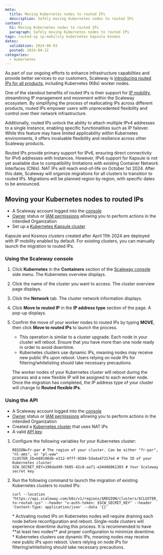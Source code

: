 ```yaml
---
meta:
  title: Moving Kubernetes nodes to routed IPs
  description: Safely moving Kubernetes nodes to routed IPs
content:
  h1: Moving Kubernetes nodes to routed IPs
  paragraph: Safely moving Kubernetes nodes to routed IPs
tags: routed-ip ip-mobility kubernetes kapsule kosmos
dates:
  validation: 2024-06-03
  posted: 2024-04-22
categories:
  - kubernetes
---
```


As part of our ongoing efforts to enhance infrastructure capabilities and provide better services to our customers, Scaleway is [introducing routed IPs for all products](https://www.scaleway.com/en/news/routed-ips-are-coming-to-all-scaleway-products/), including Kubernetes (K8s) worker nodes.

One of the standout benefits of routed IPs is their support for [IP mobility](/compute/instances/concepts/#ip-mobility/), streamlining IP management and movement within the Scaleway ecosystem. By simplifying the process of reallocating IPs across different products, routed IPs empower users with unprecedented flexibility and control over their network infrastructure.

Additionally, routed IPs unlock the ability to attach multiple IPv4 addresses to a single Instance, enabling specific functionalities such as IP failover. While this feature may have limited applicability within Kubernetes environments, it offers invaluable flexibility and resilience across other Scaleway products.

<Message type="note">
  Routed IPs provide primary support for IPv6, ensuring direct connectivity for IPv6 addresses with Instances.
  However, IPv6 support for Kapsule is not yet available due to compatibility limitations with existing Container Network Interfaces (CNIs).
</Message>

<Message type="important">
    NAT IPs will reach end-of-life on October 1st 2024. After this date, Scaleway will organize migrations for all clusters to transition to routed IPs.
    Migrations will be planned region by region, with specific dates to be announced.
</Message>

## Moving your Kubernetes nodes to routed IPs

<Macro id="requirements" />

- A Scaleway account logged into the [console](https://console.scaleway.com/)
- [Owner](/identity-and-access-management/iam/concepts/#owner/) status or [IAM permissions](/identity-and-access-management/iam/concepts/#permission/) allowing you to perform actions in the intended Organization
- Set up a [Kubernetes Kapsule cluster](/containers/kubernetes/how-to/create-cluster/)

<Message type="note">
  Kapsule and Kosmos clusters created after April 11th 2024 are deployed with IP mobility enabled by default. For existing clusters, you can manually launch the migration to routed IPs.
</Message>

### Using the Scaleway console

1. Click **Kubernetes** in the **Containers** section of the [Scaleway console](https://console.scaleway.com/) side menu. The Kubernetes overview displays.
2. Click the name of the cluster you want to access. The cluster overview page displays.
3. Click the **Network** tab. The cluster network information displays.
4. Click **Move to routed IP** in the **IP address type** section of the page. A pop-up displays.
5. Confirm the move of your worker nodes to routed IPs by typing **MOVE**, then click **Move to routed IPs** to launch the process.
    <Message type="important">
      * This operation is similar to a cluster upgrade. Each node in your cluster will reboot. Ensure that you have more than one node ready in order to avoid downtime.
      * Kubernetes clusters use dynamic IPs, meaning nodes may receive new public IPs upon reboot. Users relying on node IPs for filtering/whitelisting should take necessary precautions.
    </Message>

    The worker nodes of your Kubernetes cluster will reboot during the process and a new flexible IP will be assigned to each worker node.
    Once the migration has completed, the IP address type of your cluster will change to **Routed flexible IPs**.

### Using the API

<Macro id="requirements" />

- A Scaleway account logged into the [console](https://console.scaleway.com/)
- [Owner](/identity-and-access-management/iam/concepts/#owner/) status or [IAM permissions](/identity-and-access-management/iam/concepts/#permission/) allowing you to perform actions in the intended Organization
- Created a [Kubernetes cluster](/containers/kubernetes/how-to/create-cluster/) that uses NAT IPs
- A valid [API key](/identity-and-access-management/iam/how-to/create-api-keys/)

1. Configure the following variables for your Kubernetes cluster:
    ```
    REGION=fr-par # The region of your cluster. Can be either "fr-par", "nl-ams", or "pl-waw"
    CLUSTER_ID=b69106db-e212-4fff-9584-5da4a47217ed # The ID of your Kubernetes cluster
    SCW_SECRET_KEY=196dadd9-5685-42c8-aa71-a34d46861303 # Your Scaleway secret key
    ```
2. Run the following command to launch the migration of existing Kubernetes clusters to routed IPs:
    ```
    curl --location "https://api.scaleway.com/k8s/v1/regions/$REGION/clusters/$CLUSTER_ID/migrate-to-routed-ips" --header "x-auth-token: $SCW_SECRET_KEY" --header 'Content-Type: application/json' --data '{}'
    ```
    <Message type="important">
      * Activating routed IPs on Kubernetes nodes will require draining each node before reconfiguration and reboot. Single-node clusters will experience downtime during this process.
        It is recommended to have **at least two nodes** and proper configuration to minimize downtime.
      * Kubernetes clusters use dynamic IPs, meaning nodes may receive new public IPs upon reboot. Users relying on node IPs for filtering/whitelisting should take necessary precautions.
    </Message>
